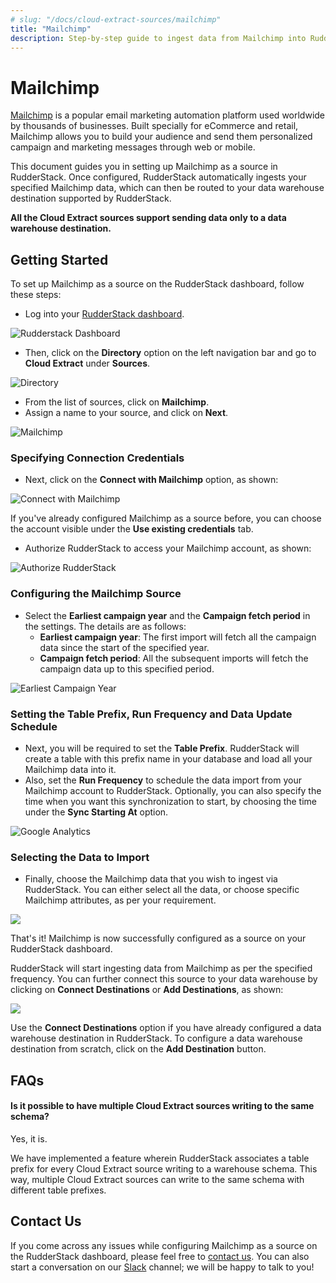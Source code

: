 ```yaml
---
# slug: "/docs/cloud-extract-sources/mailchimp"
title: "Mailchimp"
description: Step-by-step guide to ingest data from Mailchimp into RudderStack.
---
```


# Mailchimp

[Mailchimp](https://mailchimp.com/) is a popular email marketing automation platform used worldwide by thousands of businesses. Built specially for eCommerce and retail, Mailchimp allows you to build your audience and send them personalized campaign and marketing messages through web or mobile.

This document guides you in setting up Mailchimp as a source in RudderStack. Once configured, RudderStack automatically ingests your specified Mailchimp data, which can then be routed to your data warehouse destination supported by RudderStack.

<div class="infoBlock">

<strong>All the Cloud Extract sources support sending data only to a data warehouse destination.</strong>

</div>

## Getting Started

To set up Mailchimp as a source on the RudderStack dashboard, follow these steps:

- Log into your [RudderStack dashboard](https://app.rudderlabs.com/signup?type=freetrial).

<!--<img src="../../images/assets/1 (15) (1).png" />-->

<img src="../../images/assets/1 (15) (1).png" alt="Rudderstack Dashboard" />

- Then, click on the **Directory** option on the left navigation bar and go to **Cloud Extract** under **Sources**.

<!--<img src="../../images/assets/2 (20).png" />-->

<img src="../../images/assets/2 (20).png" alt="Directory" />

- From the list of sources, click on **Mailchimp**.
- Assign a name to your source, and click on **Next**.

<!--<img src="../../images/assets/3 (18).png" />-->

<img src="../../images/assets/3 (18).png" alt="Mailchimp" />

### Specifying Connection Credentials

- Next, click on the **Connect with Mailchimp** option, as shown:

<!--<img src="../../images/assets/4 (17).png" />-->

<img src="../../images/assets/4 (17).png" alt="Connect with Mailchimp" />

<div class="infoBlock">

If you've already configured Mailchimp as a source before, you can choose the account visible under the <strong>Use existing credentials</strong> tab.

</div>

- Authorize RudderStack to access your Mailchimp account, as shown:

<!--<img src="../../images/assets/5 (18).png" />-->

<img src="../../images/assets/5 (18).png" alt="Authorize RudderStack" />

### Configuring the Mailchimp Source

- Select the **Earliest campaign year** and the **Campaign fetch period** in the settings. The details are as follows:
  - **Earliest campaign year**: The first import will fetch all the campaign data since the start of the specified year.
  - **Campaign fetch period**: All the subsequent imports will fetch the campaign data up to this specified period.

<!--<img src="../../images/assets/6 (16).png" />-->

<img src="../../images/assets/6 (16).png" alt="Earliest Campaign Year" />

### Setting the Table Prefix, Run Frequency and Data Update Schedule

- Next, you will be required to set the **Table Prefix**. RudderStack will create a table with this prefix name in your database and load all your Mailchimp data into it.
- Also, set the **Run Frequency** to schedule the data import from your Mailchimp account to RudderStack. Optionally, you can also specify the time when you want this synchronization to start, by choosing the time under the **Sync Starting At** option.

<!--<img src="../../images/assets/7 (11).png" />-->

<img src="../../images/assets/" alt="Google Analytics" />

### Selecting the Data to Import

- Finally, choose the Mailchimp data that you wish to ingest via RudderStack. You can either select all the data, or choose specific Mailchimp attributes, as per your requirement.

<img src="../../images/assets/8 (5).png" />

That's it! Mailchimp is now successfully configured as a source on your RudderStack dashboard.

RudderStack will start ingesting data from Mailchimp as per the specified frequency. You can further connect this source to your data warehouse by clicking on **Connect Destinations** or **Add Destinations**, as shown:

<img src="../../images/assets/9 (3).png" />

<div class="successBlock">

  Use the <strong>Connect Destinations</strong> option if you have already
  configured a data warehouse destination in RudderStack. To configure a data
  warehouse destination from scratch, click on the
  <strong>Add Destination</strong> button.
</div>

## FAQs

#### Is it possible to have multiple Cloud Extract sources writing to the same schema?

Yes, it is.

We have implemented a feature wherein RudderStack associates a table prefix for every Cloud Extract source writing to a warehouse schema. This way, multiple Cloud Extract sources can write to the same schema with different table prefixes.

## Contact Us

If you come across any issues while configuring Mailchimp as a source on the RudderStack dashboard, please feel free to [contact us](mailto:%20docs@rudderstack.com). You can also start a conversation on our [Slack](https://rudderstack.com/join-rudderstack-slack-community) channel; we will be happy to talk to you!
